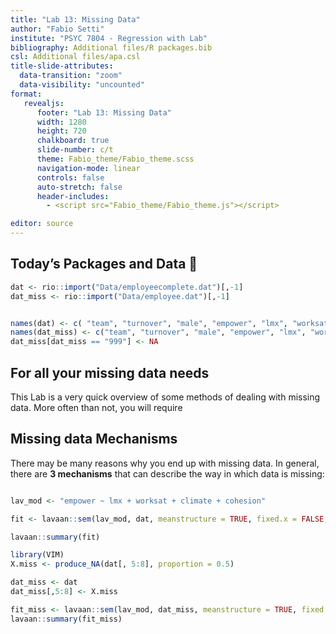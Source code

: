 ```yaml
---
title: "Lab 13: Missing Data"
author: "Fabio Setti"
institute: "PSYC 7804 - Regression with Lab"
bibliography: Additional files/R packages.bib
csl: Additional files/apa.csl
title-slide-attributes:
  data-transition: "zoom"
  data-visibility: "uncounted"
format:
   revealjs:
      footer: "Lab 13: Missing Data"
      width: 1280
      height: 720
      chalkboard: true
      slide-number: c/t 
      theme: Fabio_theme/Fabio_theme.scss
      navigation-mode: linear
      controls: false
      auto-stretch: false
      header-includes:
        - <script src="Fabio_theme/Fabio_theme.js"></script>

editor: source
---
```


## Today's Packages and Data 🤗


```r
dat <- rio::import("Data/employeecomplete.dat")[,-1]
dat_miss <- rio::import("Data/employee.dat")[,-1]


names(dat) <- c( "team", "turnover", "male", "empower", "lmx", "worksat", "climate", "cohesion")
names(dat_miss) <- c("team", "turnover", "male", "empower", "lmx", "worksat", "climate", "cohesion")
dat_miss[dat_miss == "999"] <- NA
```



## For all your missing data needs

This Lab is a very quick overview of some methods of dealing with missing data. More often than not, you will require 


## Missing data Mechanisms

There may be many reasons why you end up with missing data. In general, there are **3 mechanisms** that can describe the way in which data is missing:


:::: {.columns}
::: {.column width="30%"}

:::
::: {.column width="50%"}

:::
::::


```r

lav_mod <- "empower ~ lmx + worksat + climate + cohesion"

fit <- lavaan::sem(lav_mod, dat, meanstructure = TRUE, fixed.x = FALSE, missing = "fiml")

lavaan::summary(fit)
```


```r
library(VIM)
X.miss <- produce_NA(dat[, 5:8], proportion = 0.5)

dat_miss <- dat
dat_miss[,5:8] <- X.miss

fit_miss <- lavaan::sem(lav_mod, dat_miss, meanstructure = TRUE, fixed.x = TRUE, missing = "fiml")
lavaan::summary(fit_miss)

```

